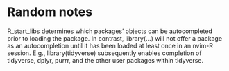 # Random notes

R_start_libs determines which packages' objects can be autocompleted prior to
loading the package. In contrast, library(...) will not offer a package as an
autocompletion until it has been loaded at least once in an nvim-R session.
E.g., library(tidyverse) subsequently enables completion of tidyverse, dplyr,
purrr, and the other user packages within tidyverse.

